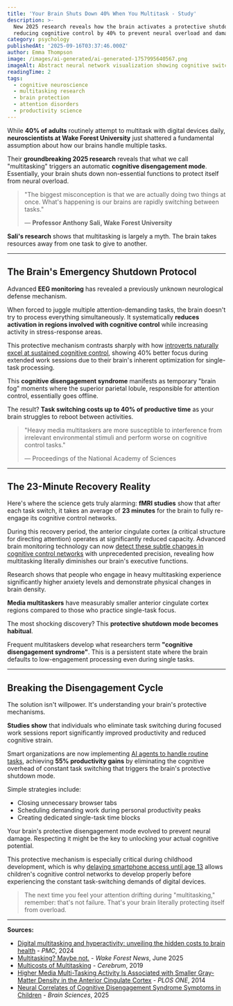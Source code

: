 ```yaml
---
title: 'Your Brain Shuts Down 40% When You Multitask - Study'
description: >-
  New 2025 research reveals how the brain activates a protective shutdown mode during multitasking,
  reducing cognitive control by 40% to prevent neural overload and damage
category: psychology
publishedAt: '2025-09-16T03:37:46.000Z'
author: Emma Thompson
image: /images/ai-generated/ai-generated-1757995640567.png
imageAlt: Abstract neural network visualization showing cognitive switching patterns and information pathways transitioning from complex to simplified states representing brain's protective shutdown mechanism
readingTime: 2
tags:
  - cognitive neuroscience
  - multitasking research
  - brain protection
  - attention disorders
  - productivity science
---
```


While **40% of adults** routinely attempt to multitask with digital devices daily, **neuroscientists at Wake Forest University** just shattered a fundamental assumption about how our brains handle multiple tasks.

Their **groundbreaking 2025 research** reveals that what we call "multitasking" triggers an automatic **cognitive disengagement mode**. Essentially, your brain shuts down non-essential functions to protect itself from neural overload.

> "The biggest misconception is that we are actually doing two things at once. What's happening is our brains are rapidly switching between tasks."
>
> — **Professor Anthony Sali, Wake Forest University**

**Sali's research** shows that multitasking is largely a myth. The brain takes resources away from one task to give to another.

---

## The Brain's Emergency Shutdown Protocol

Advanced **EEG monitoring** has revealed a previously unknown neurological defense mechanism.

When forced to juggle multiple attention-demanding tasks, the brain doesn't try to process everything simultaneously. It systematically **reduces activation in regions involved with cognitive control** while increasing activity in stress-response areas.

This protective mechanism contrasts sharply with how [introverts naturally excel at sustained cognitive control](/psychology/why-introverts-excel-at-deep-work-psychology-research-2025), showing 40% better focus during extended work sessions due to their brain's inherent optimization for single-task processing.

This **cognitive disengagement syndrome** manifests as temporary "brain fog" moments where the superior parietal lobule, responsible for attention control, essentially goes offline.

The result? **Task switching costs up to 40% of productive time** as your brain struggles to reboot between activities.

> "Heavy media multitaskers are more susceptible to interference from irrelevant environmental stimuli and perform worse on cognitive control tasks."
>
> — Proceedings of the National Academy of Sciences

---

## The 23-Minute Recovery Reality

Here's where the science gets truly alarming: **fMRI studies** show that after each task switch, it takes an average of **23 minutes** for the brain to fully re-engage its cognitive control networks.

During this recovery period, the anterior cingulate cortex (a critical structure for directing attention) operates at significantly reduced capacity. Advanced brain monitoring technology can now [detect these subtle changes in cognitive control networks](/health/ai-detects-hidden-consciousness-coma-patients) with unprecedented precision, revealing how multitasking literally diminishes our brain's executive functions.

Research shows that people who engage in heavy multitasking experience significantly higher anxiety levels and demonstrate physical changes in brain density.

**Media multitaskers** have measurably smaller anterior cingulate cortex regions compared to those who practice single-task focus.

The most shocking discovery? This **protective shutdown mode becomes habitual**.

Frequent multitaskers develop what researchers term **"cognitive disengagement syndrome"**. This is a persistent state where the brain defaults to low-engagement processing even during single tasks.

---

## Breaking the Disengagement Cycle

The solution isn't willpower. It's understanding your brain's protective mechanisms.

**Studies show** that individuals who eliminate task switching during focused work sessions report significantly improved productivity and reduced cognitive strain.

Smart organizations are now implementing [AI agents to handle routine tasks](/technology/ai-agents-workplace-productivity-2025), achieving **55% productivity gains** by eliminating the cognitive overhead of constant task switching that triggers the brain's protective shutdown mode.

Simple strategies include:

- Closing unnecessary browser tabs
- Scheduling demanding work during personal productivity peaks
- Creating dedicated single-task time blocks

Your brain's protective disengagement mode evolved to prevent neural damage. Respecting it might be the key to unlocking your actual cognitive potential.

This protective mechanism is especially critical during childhood development, which is why [delaying smartphone access until age 13](/science/13-year-rule-child-mental-health) allows children's cognitive control networks to develop properly before experiencing the constant task-switching demands of digital devices.

> The next time you feel your attention drifting during "multitasking," remember: that's not failure. That's your brain literally protecting itself from overload.

---

**Sources:**

- [Digital multitasking and hyperactivity: unveiling the hidden costs to brain health](https://pmc.ncbi.nlm.nih.gov/articles/PMC11543232/) - _PMC_, 2024
- [Multitasking? Maybe not.](https://news.wfu.edu/2025/06/30/multitasking-maybe-not/) - _Wake Forest News_, June 2025
- [Multicosts of Multitasking](https://pmc.ncbi.nlm.nih.gov/articles/PMC7075496/) - _Cerebrum_, 2019
- [Higher Media Multi-Tasking Activity Is Associated with Smaller Gray-Matter Density in the Anterior Cingulate Cortex](https://journals.plos.org/plosone/article?id=10.1371/journal.pone.0106698) - _PLOS ONE_, 2014
- [Neural Correlates of Cognitive Disengagement Syndrome Symptoms in Children](https://www.mdpi.com/2076-3425/15/6/624) - _Brain Sciences_, 2025
